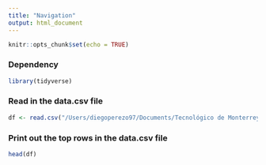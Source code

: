 ```yaml
---
title: "Navigation"
output: html_document
---
```


```r
knitr::opts_chunk$set(echo = TRUE)
```

### Dependency
```r
library(tidyverse)
```

### Read in the data.csv file
```r
df <- read.csv("/Users/diegoperezo97/Documents/Tecnológico de Monterrey – Data Analytics Boot Camp/mechacar-statistical-analysis/Monday, April 4th 2022/15-1-Student_Resources/04_Ins_Navigation/Resources/data.csv")
```

### Print out the top rows in the data.csv file  
```r
head(df)
```

